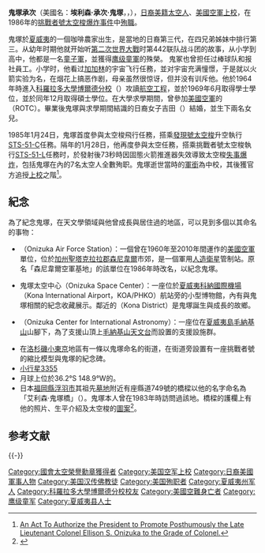 {{NoteTA
|1=zh-tw:太空人;zh-cn:宇航员;
}}
{{宇航員信息框
| 姓名=鬼塚承次
| 照片=Ellison_Shoji_Onizuka_(NASA).jpg
| image_size = 200
| 标题=宇航員
| 状态 = [[STS-51-L|STS-51-L]]任務中犧牲
| 出生日期=1946年6月24日
| 出生地点={{flagicon|USA|1912}} [[美国|美国]][[夏威夷領地|夏威夷領地]][[基亞拉凱庫亞|基亞拉凱庫亞]]
| 去世日期={{death_date_and_age|1986|1|28|1946|6|24|mf=y}}
| 去世地点={{flagicon|USA}} [[美国|美国]][[佛羅里達州|佛羅里達州]][[卡納維拉爾角|卡納維拉爾角]]
| 国籍={{US}}
| 职业=[[工程師|研究工程師]]
| 服務=
| 军阶=[[Image:US-O6_insignia.svg|15px]] [[美國空軍|美國空軍]][[上校|上校]]（逝後追授）
| 太空时间=3天1小時33分鐘
| 选择=[[第八组宇航员|第八组宇航员]]
| 任务 =[[STS-51-C|STS-51-C]], [[STS-51-L|STS-51-L]]
| 任务徽章=[[File:51-c-patch.jpg|30px]] [[File:STS-51-L.svg|30px]]
|}}
'''鬼塚承次'''（美國名：'''埃利森·承次·鬼塚'''，{{lang-en|Ellison Shoji Onizuka}}，{{bd|1946年|6月24日|1986年|1月28日|catIdx=O鬼}}），[[日裔美國人|日裔美籍]][[太空人|太空人]]、[[美國空軍|美國空軍]][[上校|上校]]，在1986年的[[挑戰者號太空梭|挑戰者號太空梭]][[挑战者号航天飞机灾难|爆炸事件]]中[[殉職|殉職]]。

鬼塚於[[夏威夷|夏威夷]]的一個咖啡農家出生，是當地的日裔第三代，在四兄弟姊妹中排行第三。从幼年时期他就开始听[[第二次世界大戰|第二次世界大戰]]时第442联队战斗团的故事，从小学到高中，他都是一名[[童子軍|童子軍]]，並獲得[[鹰级童軍|鹰级童軍]]的殊榮。
鬼冢也曾担任过棒球队和报社員工。小学时，他看过[[加加林|加加林]]的宇宙飞行任務，並对宇宙充满憧憬，于是就以火箭实验为名，在烟花上搞恶作剧，母亲虽然很惊讶，但并没有训斥他。他於1964年時進入[[科羅拉多大學博爾德分校|科羅拉多大學博爾德分校]]（{{lang|en|University of Colorado at Boulder}}）攻讀[[航空工程|航空工程]]，並於1969年6月取得學士學位，並於同年12月取得碩士學位。在大學求學期間，曾參加[[美國空軍|美國空軍]]的{{link-en|預備軍官訓練團|Reserve Officers' Training Corps}}（ROTC）。畢業後鬼塚與求學期間結識的日裔女子吉田（{{lang|en|Lorna Leiko Yoshida}}）結婚，並生下兩名女兒。

1985年1月24日，鬼塚首度參與太空梭飛行任務，搭乘[[發現號太空梭|發現號太空梭]]升空執行[[STS-51-C|STS-51-C]]任務。隔年的1月28日，他再度參與太空任務，搭乘挑戰者號太空梭執行[[STS-51-L|STS-51-L]]任務时，於發射後73秒時因固態火箭推進器失效導致太空梭[[挑战者号航天飞机灾难|失事爆炸]]，包括鬼塚在內的7名太空人全數殉职。鬼塚逝世當時的[[軍銜|軍銜]]為中校，其後獲官方追授[[上校|上校]]之階<ref>
[http://www.gpo.gov/fdsys/pkg/STATUTE-100/pdf/STATUTE-100-Pg3350.pdf An Act To Authorize the President to Promote Posthumously the Late Lieutenant Colonel Ellison S. Onizuka to the Grade of Colonel.]</ref>。

== 紀念 ==
為了紀念鬼塚，在天文學領域與他曾成長與居住過的地區，可以見到多個以其命名的事物：
* {{link-en|鬼塚空軍基地|Onizuka Air Force Station}}（Onizuka Air Force Station）：一個曾在1960年至2010年間運作的[[美國空軍|美國空軍]]單位，位於[[加州|加州]][[聖塔克拉拉郡_(加利福尼亞州)|聖塔克拉拉郡]][[森尼韋爾_(加利福尼亞州)|森尼韋爾]]市郊，是一個軍用[[人造衛星|人造衛星]]管制站。原名「森尼韋爾空軍基地」的該單位在1986年時改名，以紀念鬼塚。
* 鬼塚太空中心（Onizuka Space Center）：一座位於[[夏威夷島|夏威夷]][[科納國際機場|科納國際機場]]（Kona International Airport，KOA/PHKO）航站旁的小型博物館，內有與鬼塚相關的紀念收藏展示。鄰近的{{link-en|科納區|Kona District, Hawaii}}（Kona District）是鬼塚誕生與成長的故鄉。
* {{link-en|鬼塚國際天文中心|Onizuka Center for International Astronomy}}（Onizuka Center for International Astronomy）：一座位在[[夏威夷島|夏威夷島]][[毛納基火山|毛納基山]]山腳下，為了支援山頂上[[毛納基山天文台|毛納基山天文台]]而設置的支援設施群。
* 在[[洛杉磯|洛杉磯]][[小東京_(洛杉磯)|小東京]]地區有一條以鬼塚命名的街道，在街道旁設置有一座挑戰者號的縮比模型與鬼塚的紀念碑。
*[[小行星3355|小行星3355]]
*月球上位於36.2°S 148.9°W的{{link-en|鬼塚隕石坑|Onizuka (crater)}}。
*日本[[福岡縣|福岡縣]][[浮羽市|浮羽市]]其祖先[[墓地|墓地]]附近有座縣道749號的橋樑以他的名字命名為「艾利森·鬼塚橋」（{{lang|ja|エリソン・オニヅカ橋}}）。鬼塚本人曾在1983年時訪問過該地。橋樑的護欄上有他的照片、生平介紹及太空梭的[[圖案|圖案]]<ref>{{cite web|url=http://daizukan9.blog63.fc2.com/blog-entry-220.html|title=うきは市のエリソン・オニヅカ橋|publisher=おにぎり太郎|accessdate=2016-02-11|date=2008-03-12|language=ja}}</ref>。

== 参考文献 ==
{{Reflist}}

{{-}}
{{國會太空榮譽勳章}}
{{第八组宇航员}}

{{DEFAULTSORT:Onizuka, Ellison}}
[[Category:國會太空榮譽勳章獲得者|Category:國會太空榮譽勳章獲得者]]
[[Category:美国空军上校|Category:美国空军上校]]
[[Category:日裔美國軍事人物|Category:日裔美國軍事人物]]
[[Category:美国汉传佛教徒|Category:美国汉传佛教徒]]
[[Category:美国殉职者|Category:美国殉职者]]
[[Category:夏威夷州军人|Category:夏威夷州军人]]
[[Category:科羅拉多大學博爾德分校校友|Category:科羅拉多大學博爾德分校校友]]
[[Category:美國空難身亡者|Category:美國空難身亡者]]
[[Category:鹰级童军|Category:鹰级童军]]
[[Category:夏威夷县人士|Category:夏威夷县人士]]